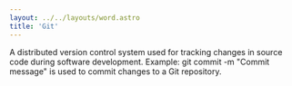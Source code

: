 ```yaml
---
layout: ../../layouts/word.astro
title: 'Git'
---
```

A distributed version control system used for tracking changes in source code during software development. Example: git commit -m "Commit message" is used to commit changes to a Git repository.